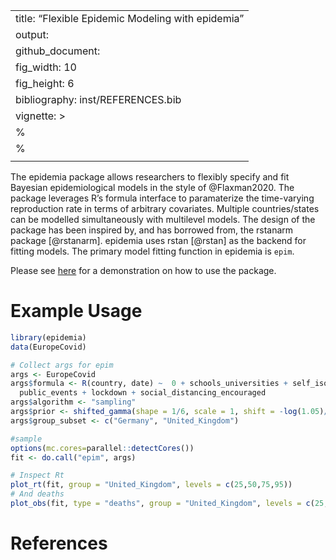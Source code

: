 
---
title: "Flexible Epidemic Modeling with epidemia"
output: 
  github_document:
    fig_width: 10
    fig_height: 6
bibliography: inst/REFERENCES.bib
vignette: >
  %\VignetteIndexEntry{README}
  %\VignetteEngine{knitr::rmarkdown}
  \usepackage[utf8]{inputenc}
---

The epidemia package allows researchers to flexibly 
specify and fit Bayesian epidemiological models in the style of 
@Flaxman2020. The package leverages R's formula interface to paramaterize the time-varying reproduction rate 
in terms of arbitrary covariates. Multiple countries/states can be modelled simultaneously with 
multilevel models. The design of the package has been inspired by, and has borrowed from, the rstanarm
package [@rstanarm]. epidemia uses rstan [@rstan] as the backend for fitting models.
The primary model fitting function in epidemia is `epim`.

Please see [here](/vignettes/introduction.md) for a demonstration on how to use the package. 

# Example Usage

```r
library(epidemia)
data(EuropeCovid)

# Collect args for epim
args <- EuropeCovid
args$formula <- R(country, date) ~  0 + schools_universities + self_isolating_if_ill +
  public_events + lockdown + social_distancing_encouraged
args$algorithm <- "sampling"
args$prior <- shifted_gamma(shape = 1/6, scale = 1, shift = -log(1.05)/6)
args$group_subset <- c("Germany", "United_Kingdom")

#sample
options(mc.cores=parallel::detectCores())
fit <- do.call("epim", args)

# Inspect Rt
plot_rt(fit, group = "United_Kingdom", levels = c(25,50,75,95))
# And deaths
plot_obs(fit, type = "deaths", group = "United_Kingdom", levels = c(25,50,75,95))
```

# References
